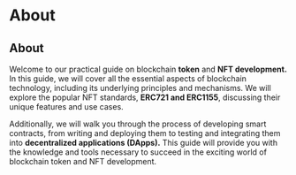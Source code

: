 # About

## About

Welcome to our practical guide on blockchain **token** and **NFT development.** In this guide, we will cover all the essential aspects of blockchain technology, including its underlying principles and mechanisms. We will explore the popular NFT standards, **ERC721 and ERC1155**, discussing their unique features and use cases. 

Additionally, we will walk you through the process of developing smart contracts, from writing and deploying them to testing and integrating them into **decentralized applications (DApps).** This guide will provide you with the knowledge and tools necessary to succeed in the exciting world of blockchain token and NFT development.